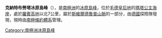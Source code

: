 {{coord|72|27|S|0|18|E|source:GNIS|display=title}}

'''克納特布勞塔冰原島峰'''（{{lang-de|Knattebrauta}}），是[[南極洲|南極洲]]的[[冰原島峰|冰原島峰]]，位於[[毛德皇后地|毛德皇后地]]的[[瑪塔公主海岸|瑪塔公主海岸]]，處於[[羅賓高地|羅賓高地]]以北7公里，屬於[[斯維爾德魯普山脈|斯維爾德魯普山脈]]的一部分，由[[德國|德國]]探險隊發現，現時由[[南極條約體系|南極條約體系]]管理。

{{Antarctica-geo-stub}}
[[Category:南極洲冰原島峰|Category:南極洲冰原島峰]]